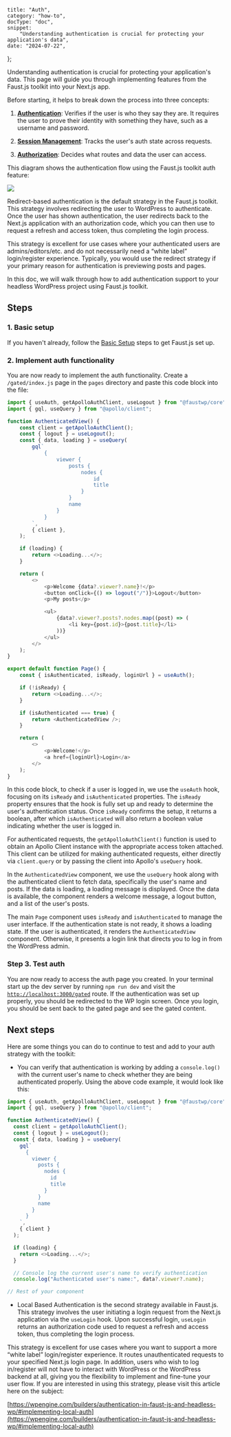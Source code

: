 	title: "Auth",
	category: "how-to",
	docType: "doc",
	snippet:
		"Understanding authentication is crucial for protecting your application's data",
	date: "2024-07-22",
};

Understanding authentication is crucial for protecting your application's data. This page will guide you through implementing features from the Faust.js toolkit into your Next.js app.

Before starting, it helps to break down the process into three concepts:

1. **[Authentication](https://nextjs.org/docs/app/building-your-application/authentication#authentication)**: Verifies if the user is who they say they are. It requires the user to prove their identity with something they have, such as a username and password.

2. **[Session Management](https://nextjs.org/docs/app/building-your-application/authentication#session-management)**: Tracks the user's auth state across requests.

3. **[Authorization](https://nextjs.org/docs/app/building-your-application/authentication#authorization)**: Decides what routes and data the user can access.

This diagram shows the authentication flow using the Faust.js toolkit auth feature:

![](./images/auth-redirect-flow-2048x989-3.png)

Redirect-based authentication is the default strategy in the Faust.js toolkit. This strategy involves redirecting the user to WordPress to authenticate. Once the user has shown authentication, the user redirects back to the Next.js application with an authorization code, which you can then use to request a refresh and access token, thus completing the login process.

This strategy is excellent for use cases where your authenticated users are admins/editors/etc. and do not necessarily need a “white label” login/register experience. Typically, you would use the redirect strategy if your primary reason for authentication is previewing posts and pages.

In this doc, we will walk through how to add authentication support to your headless WordPress project using Faust.js toolkit.

## Steps

### 1\. Basic setup

If you haven't already, follow the [Basic Setup](/docs/how-to/basic-setup/) steps to get Faust.js set up.

### 2\. Implement auth functionality

You are now ready to implement the auth functionality. Create a `/gated/index.js` page in the `pages` directory and paste this code block into the file:

```js title="pages/gated/index.js"
import { useAuth, getApolloAuthClient, useLogout } from "@faustwp/core";
import { gql, useQuery } from "@apollo/client";

function AuthenticatedView() {
	const client = getApolloAuthClient();
	const { logout } = useLogout();
	const { data, loading } = useQuery(
		gql`
			{
				viewer {
					posts {
						nodes {
							id
							title
						}
					}
					name
				}
			}
		`,
		{ client },
	);

	if (loading) {
		return <>Loading...</>;
	}

	return (
		<>
			<p>Welcome {data?.viewer?.name}!</p>
			<button onClick={() => logout("/")}>Logout</button>
			<p>My posts</p>

			<ul>
				{data?.viewer?.posts?.nodes.map((post) => (
					<li key={post.id}>{post.title}</li>
				))}
			</ul>
		</>
	);
}

export default function Page() {
	const { isAuthenticated, isReady, loginUrl } = useAuth();

	if (!isReady) {
		return <>Loading...</>;
	}

	if (isAuthenticated === true) {
		return <AuthenticatedView />;
	}

	return (
		<>
			<p>Welcome!</p>
			<a href={loginUrl}>Login</a>
		</>
	);
}
```

In this code block, to check if a user is logged in, we use the `useAuth` hook, focusing on its `isReady` and `isAuthenticated` properties. The `isReady` property ensures that the hook is fully set up and ready to determine the user's authentication status. Once `isReady` confirms the setup, it returns a boolean, after which `isAuthenticated` will also return a boolean value indicating whether the user is logged in.

For authenticated requests, the `getApolloAuthClient()` function is used to obtain an Apollo Client instance with the appropriate access token attached. This client can be utilized for making authenticated requests, either directly via `client.query` or by passing the client into Apollo's `useQuery` hook.

In the `AuthenticatedView` component, we use the `useQuery` hook along with the authenticated client to fetch data, specifically the user's name and posts. If the data is loading, a loading message is displayed. Once the data is available, the component renders a welcome message, a logout button, and a list of the user's posts.

The main `Page` component uses `isReady` and `isAuthenticated` to manage the user interface. If the authentication state is not ready, it shows a loading state. If the user is authenticated, it renders the `AuthenticatedView` component. Otherwise, it presents a login link that directs you to log in from the WordPress admin.

### Step 3. Test auth

You are now ready to access the auth page you created. In your terminal start up the dev server by running `npm run dev` and visit the [`http://localhost:3000/gated`](http://localhost:3000/gated) route. If the authentication was set up properly, you should be redirected to the WP login screen. Once you login, you should be sent back to the gated page and see the gated content.

## Next steps

Here are some things you can do to continue to test and add to your auth strategy with the toolkit:

- You can verify that authentication is working by adding a `console.log()` with the current user's name to check whether they are being authenticated properly. Using the above code example, it would look like this:

```js
import { useAuth, getApolloAuthClient, useLogout } from "@faustwp/core";
import { gql, useQuery } from "@apollo/client";

function AuthenticatedView() {
  const client = getApolloAuthClient();
  const { logout } = useLogout();
  const { data, loading } = useQuery(
    gql`
      {
        viewer {
          posts {
            nodes {
              id
              title
            }
          }
          name
        }
      }
    `,
    { client }
  );

  if (loading) {
    return <>Loading...</>;
  }

  // Console log the current user's name to verify authentication
  console.log("Authenticated user's name:", data?.viewer?.name);

// Rest of your component
```

- Local Based Authentication is the second strategy available in Faust.js. This strategy involves the user initiating a login request from the Next.js application via the `useLogin` hook. Upon successful login, `useLogin` returns an authorization code used to request a refresh and access token, thus completing the login process.

This strategy is excellent for use cases where you want to support a more “white label” login/register experience. It routes unauthenticated requests to your specified Next.js login page. In addition, users who wish to log in/register will not have to interact with WordPress or the WordPress backend at all, giving you the flexibility to implement and fine-tune your user flow. If you are interested in using this strategy, please visit this article here on the subject:

[https://wpengine.com/builders/authentication-in-faust-js-and-headless-wp/#implementing-local-auth](https://wpengine.com/builders/authentication-in-faust-js-and-headless-wp/#implementing-local-auth)
